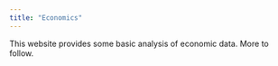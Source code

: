 ```yaml
---
title: "Economics"
---
```


This website provides some basic analysis of economic data. More to follow.
